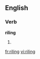 
==English==

===Verb===
'''riling'''

# {{present participle of|[[rile]]}}

[[fr:riling]]
[[vi:riling]]